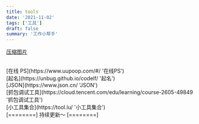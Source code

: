 ```yaml
---
title: tools
date: '2021-11-02'
tags: ['工具']
draft: false
summary: '工作小帮手'
---
```


[压缩图片](https://tinypng.com/ '压缩图片')

<br />
[在线 PS](https://www.uupoop.com/#/ '在线PS')
<br />
[起名](https://unbug.github.io/codelf/ '起名')
<br />
[JSON](https://www.json.cn/ 'JSON')
<br />
[抓包调试工具](https://cloud.tencent.com/edu/learning/course-2605-49849 '抓包调试工具')
<br />
[小工具集合](https://tool.lu/ '小工具集合')
<br />
[========] 持续更新～ [========]
